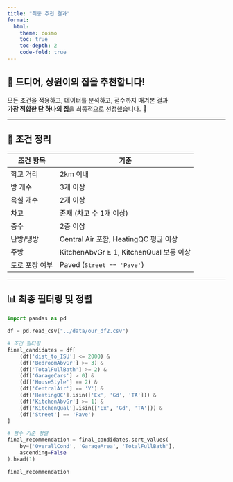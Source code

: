 ```yaml
---
title: "최종 추천 결과"
format:
  html:
    theme: cosmo
    toc: true
    toc-depth: 2
    code-fold: true
---
```


## 🏁 드디어, 상원이의 집을 추천합니다!

모든 조건을 적용하고, 데이터를 분석하고, 점수까지 매겨본 결과  
**가장 적합한 단 하나의 집**을 최종적으로 선정했습니다. 🎉

---

## 🧠 조건 정리

| 조건 항목        | 기준                                       |
|------------------|--------------------------------------------|
| 학교 거리       | 2km 이내                                   |
| 방 개수         | 3개 이상                                    |
| 욕실 개수       | 2개 이상                                    |
| 차고            | 존재 (차고 수 1개 이상)                     |
| 층수            | 2층 이상                                    |
| 난방/냉방       | Central Air 포함, HeatingQC 평균 이상       |
| 주방            | KitchenAbvGr ≥ 1, KitchenQual 보통 이상     |
| 도로 포장 여부   | Paved (`Street == 'Pave'`)                  |

---

## 📊 최종 필터링 및 정렬

```python
import pandas as pd

df = pd.read_csv("../data/our_df2.csv")

# 조건 필터링
final_candidates = df[
    (df['dist_to_ISU'] <= 2000) &
    (df['BedroomAbvGr'] >= 3) &
    (df['TotalFullBath'] >= 2) &
    (df['GarageCars'] > 0) &
    (df['HouseStyle'] == 2) &
    (df['CentralAir'] == 'Y') &
    (df['HeatingQC'].isin(['Ex', 'Gd', 'TA'])) &
    (df['KitchenAbvGr'] >= 1) &
    (df['KitchenQual'].isin(['Ex', 'Gd', 'TA'])) &
    (df['Street'] == 'Pave')
]

# 점수 기준 정렬
final_recommendation = final_candidates.sort_values(
    by=['OverallCond', 'GarageArea', 'TotalFullBath'],
    ascending=False
).head(1)

final_recommendation
```